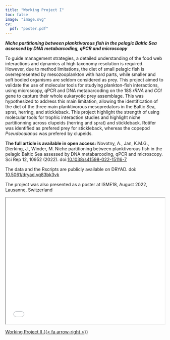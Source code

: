 ```yaml
---
title: "Working Project I"
toc: false
image: "image.svg"
cv:
  pdf: "poster.pdf"
---
```


_**Niche partitioning between planktivorous fish in the pelagic Baltic Sea assessed by DNA metabarcoding, qPCR and microscopy**_

To guide management strategies, a detailed understanding of the food web interactions and dynamics at high taxonomy resolution is required. However, due to method limitations, the diet of small pelagic fish is overrepresented by mesozooplankton with hard parts, while smaller and soft bodied organisms are seldom considered as prey. This project aimed to validate the use of molecular tools for studying plankton-fish interactions, using microscopy, qPCR and DNA metabarcoding on the 18S *rRNA* and *COI* gene to capture their whole eukaryotic prey assemblage. This was hypothesized to address this main limitation, allowing the identification of the diet of the three main planktivorous mesopredators in the Baltic Sea, sprat, herring, and stickleback. This project highlight the strength of using molecular tools for trophic interaction studies and highlight niche partitionning across clupeids (herring and sprat) and stickleback. Rotifer was identified as prefered prey for stickleback, whereas the copepod *Pseudocalanus* was prefered by clupeids.



**The full article is available in open access:** Novotny, A., Jan, K.M.G., Dierking, J., Winder, M. Niche partitioning between planktivorous fish in the pelagic Baltic Sea assessed by DNA metabarcoding, qPCR and microscopy. Sci Rep 12, 10952 (2022). doi:[10.1038/s41598-022-15116-7](https://doi.org/10.1038/s41598-022-15116-7){.button target=_blank}

The data and the Rscripts are publicly available on DRYAD. doi: [10.5061/dryad.vq83bk3vk](https://doi.org/10.5061/dryad.vq83bk3vk){.button target=_blank}

The project was also presented as a poster at ISME18, August 2022, Lausanne, Switzerland 

```{=html}
<iframe width="100%" height="400" src="poster.pdf" title="Poster"></iframe>
```



[Working Project II {{< fa arrow-right >}}](../Project2){.ChangePageRight}


